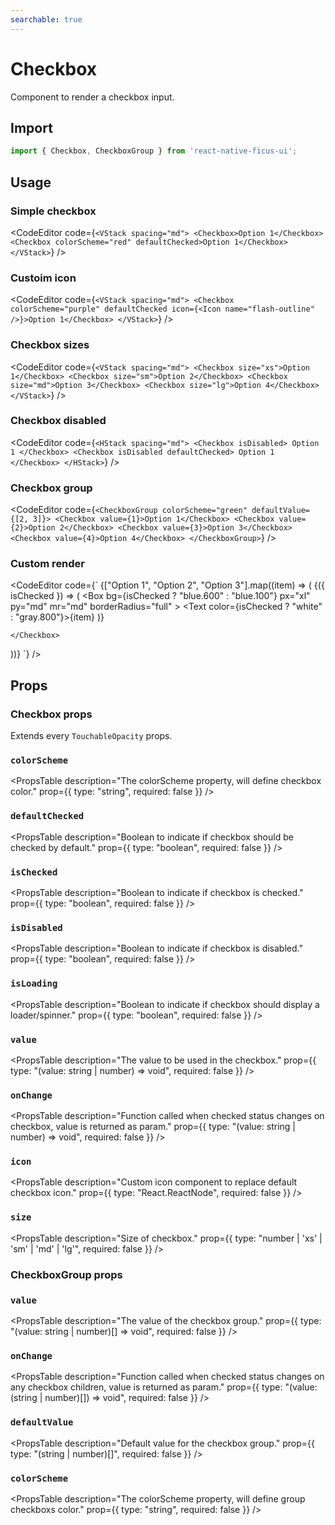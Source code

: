 ```yaml
---
searchable: true
---
```



# Checkbox

Component to render a checkbox input.

## Import

```js
import { Checkbox, CheckboxGroup } from 'react-native-ficus-ui';
```

## Usage

### Simple checkbox

<CodeEditor code={`<VStack spacing="md">
  <Checkbox>Option 1</Checkbox>
  <Checkbox colorScheme="red" defaultChecked>Option 1</Checkbox>
</VStack>`} />

### Custoim icon

<CodeEditor code={`<VStack spacing="md">
  <Checkbox colorScheme="purple" defaultChecked icon={<Icon name="flash-outline" />}>Option 1</Checkbox>
</VStack>`} />

### Checkbox sizes

<CodeEditor code={`<VStack spacing="md">
  <Checkbox size="xs">Option 1</Checkbox>
  <Checkbox size="sm">Option 2</Checkbox>
  <Checkbox size="md">Option 3</Checkbox>
  <Checkbox size="lg">Option 4</Checkbox>
</VStack>`} />

### Checkbox disabled

<CodeEditor code={`<HStack spacing="md">
  <Checkbox isDisabled>
    Option 1
  </Checkbox>
  <Checkbox isDisabled defaultChecked>
    Option 1
  </Checkbox>
</HStack>`} />

### Checkbox group

<CodeEditor code={`<CheckboxGroup colorScheme="green" defaultValue={[2, 3]}>
  <Checkbox value={1}>Option 1</Checkbox>
  <Checkbox value={2}>Option 2</Checkbox>
  <Checkbox value={3}>Option 3</Checkbox>
  <Checkbox value={4}>Option 4</Checkbox>
</CheckboxGroup>`} />

### Custom render

<CodeEditor code={`<CheckboxGroup flexDirection="row">
  {["Option 1", "Option 2", "Option 3"].map((item) => (
    <Checkbox value={item}>
      {({ isChecked }) => (
        <Box
          bg={isChecked ? "blue.600" : "blue.100"}
          px="xl"
          py="md"
          mr="md"
          borderRadius="full"
        >
          <Text color={isChecked ? "white" : "gray.800"}>{item}</Text>
        </Box>
      )}

    </Checkbox>
  ))}
</CheckboxGroup>`} />

## Props

### Checkbox props

Extends every `TouchableOpacity` props.

### `colorScheme`
<PropsTable
  description="The colorScheme property, will define checkbox color."
  prop={{ type: "string", required: false }}
/>

### `defaultChecked`
<PropsTable
  description="Boolean to indicate if checkbox should be checked by default."
  prop={{ type: "boolean", required: false }}
/>

### `isChecked`
<PropsTable
  description="Boolean to indicate if checkbox is checked."
  prop={{ type: "boolean", required: false }}
/>

### `isDisabled`
<PropsTable
  description="Boolean to indicate if checkbox is disabled."
  prop={{ type: "boolean", required: false }}
/>

### `isLoading`
<PropsTable
  description="Boolean to indicate if checkbox should display a loader/spinner."
  prop={{ type: "boolean", required: false }}
/>

### `value`
<PropsTable
  description="The value to be used in the checkbox."
  prop={{ type: "(value: string | number) => void", required: false }}
/>

### `onChange`
<PropsTable
  description="Function called when checked status changes on checkbox, value is returned as param."
  prop={{ type: "(value: string | number) => void", required: false }}
/>

### `icon`
<PropsTable
  description="Custom icon component to replace default checkbox icon."
  prop={{ type: "React.ReactNode", required: false }}
/>

### `size`
<PropsTable
  description="Size of checkbox."
  prop={{ type: "number | 'xs' | 'sm' | 'md' | 'lg'", required: false }}
/>

### CheckboxGroup props

### `value`
<PropsTable
  description="The value of the checkbox group."
  prop={{ type: "(value: string | number)[] => void", required: false }}
/>

### `onChange`
<PropsTable
  description="Function called when checked status changes on any checkbox children, value is returned as param."
  prop={{ type: "(value: (string | number)[]) => void", required: false }}
/>

### `defaultValue`

<PropsTable
  description="Default value for the checkbox group."
  prop={{ type: "(string | number)[]", required: false }}
/>

### `colorScheme`

<PropsTable
  description="The colorScheme property, will define group checkboxs color."
  prop={{ type: "string", required: false }}
/>

